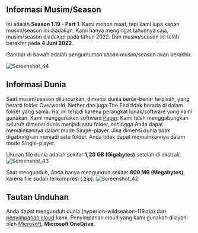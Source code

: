 ## Informasi Musim/Season
Ini adalah **Season 1.19 - Part 1**. Kami mohon maaf, tapi kami lupa kapan musim/season ini diadakan. Kami hanya mengingat tahunnya saja, musim/season diadakan pada tahun 2022.
Dan musim/season ini telah berakhir pada **4 Juni 2022**.

Gambar di bawah adalah pengumuman kapan musim/season akan berakhir.

![Screenshot_44](../../../src/img/Screenshot_44.png)

## Informasi Dunia
Saat musim/season diluncurkan, dimensi dunia benar-benar terpisah, yang berarti folder Overworld, Nether dan juga The End tidak berada di dalam folder yang sama.
Hal ini terjadi karena perangkat lunak/software yang kami gunakan. Kami menggunakan software [Paper](https://papermc.io). 
Kami telah menggabungkan seluruh dimensi dunia menjadi satu folder, sehingga Anda dapat memainkannya dalam mode Single-player. Jika dimensi dunia tidak digabungkan menjadi satu folder, Anda tidak dapat memainkannya dalam mode Single-player.

Ukuran file dunia adalah sekitar **1,20 GB (Gigabytes)** setelah di ekstrak.
![Screenshot_43](../../../src/img/Screenshot_43.png)

Saat mengunduh, Anda hanya mengunduh sekitar **800 MB (Megabytes)**, karena file sudah terkompresi (.zip).
![Screenshot_42](../../../src/img/Screenshot_42.png)

## Tautan Unduhan
Anda dapat mengunduh dunia (hyperion-wildseason-119.zip) dari [penyimpanan cloud](https://1drv.ms/u/s!AijIqc_DUK1ugUo1LOlRx-8KRnks?e=7fxb5V) kami. Penyimpanan cloud yang kami gunakan dilayani oleh [Microsoft](https://www.microsoft.com/), **Microsoft OneDrive**.